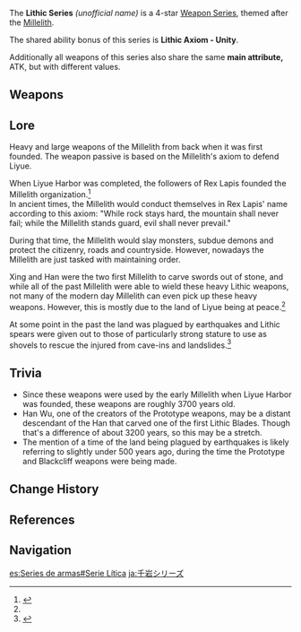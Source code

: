 {{Weapon Series Infobox
|rarity  = 4
|region  = Liyue
|passive = Lithic Axiom - Unity
|naming  = Weapon name: Lithic ''weapon''
|lore    = Old [[Millelith]] weapons
|other   = Main attribute: ATK
}}
The '''Lithic Series''' ''(unofficial name)'' is a 4-star [[Weapon Series]], themed after the [[Millelith]].

The shared ability bonus of this series is '''Lithic Axiom - Unity'''.
{{Description|For every characters in the party who hails from Liyue, the characters who equips this weapon gains '''7–11'''% ATK increase and a '''3–7'''% CRIT Rate increase. This effect stacks up to 4 times. }}

Additionally all weapons of this series also share the same '''main attribute,''' ATK, but with different values.

==Weapons==
{{Weapons by Category Table|type=Lithic Series}}

==Lore==
Heavy and large weapons of the Millelith from back when it was first founded. The weapon passive is based on the Millelith's axiom to defend Liyue.

When Liyue Harbor was completed, the followers of Rex Lapis founded the Millelith organization.<ref name="Lithic Blade">{{Ref/Weapon|Lithic Blade}}</ref><br />
In ancient times, the Millelith would conduct themselves in Rex Lapis' name according to this axiom: "While rock stays hard, the mountain shall never fail; while the Millelith stands guard, evil shall never prevail."

During that time, the Millelith would slay monsters, subdue demons and protect the citizenry, roads and countryside. However, nowadays the Millelith are just tasked with maintaining order.

Xing and Han were the two first Millelith to carve swords out of stone, and while all of the past Millelith were able to wield these heavy Lithic weapons, not many of the modern day Millelith can even pick up these heavy weapons. However, this is mostly due to the land of Liyue being at peace.<ref name="Lithic Blade"/>

At some point in the past the land was plagued by earthquakes and Lithic spears were given out to those of particularly strong stature to use as shovels to rescue the injured from cave-ins and landslides.<ref>{{Ref/Weapon|Lithic Spear}}</ref>

==Trivia==
* Since these weapons were used by the early Millelith when Liyue Harbor was founded, these weapons are roughly 3700 years old.
* Han Wu, one of the creators of the Prototype weapons, may be a distant descendant of the Han that carved one of the first Lithic Blades. Though that's a difference of about 3200 years, so this may be a stretch.
* The mention of a time of the land being plagued by earthquakes is likely referring to slightly under 500 years ago, during the time the Prototype and Blackcliff weapons were being made.

==Change History==
{{Change History|1.3}}

==References==
{{Reflist}}

==Navigation==
{{Weapon Series Navbox}}

[[es:Series de armas#Serie Lítica]]
[[ja:千岩シリーズ]]
